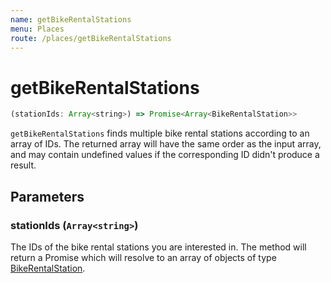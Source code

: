 ```yaml
---
name: getBikeRentalStations
menu: Places
route: /places/getBikeRentalStations
---
```


# getBikeRentalStations

```javascript
(stationIds: Array<string>) => Promise<Array<BikeRentalStation>>
```

`getBikeRentalStations` finds multiple bike rental stations according to an array of IDs. The returned array will have the same order as the input array, and may contain undefined values if the corresponding ID didn't produce a result.

## Parameters

### stationIds (`Array<string>`)
The IDs of the bike rental stations you are interested in. The method will return a Promise which will resolve to an array of objects of type [BikeRentalStation](flow-types/BikeRentalStation.js).
